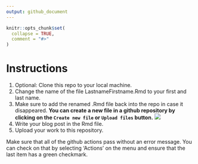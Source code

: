 ```yaml
---
output: github_document
---
```


<!-- README.md is generated from README.Rmd. Please edit that file -->

```r
knitr::opts_chunk$set(
  collapse = TRUE,
  comment = "#>"
)
```


# Instructions

1. Optional: Clone this repo to your local machine. 
2. Change the name of the file LastnameFirstname.Rmd to your first and last name.
3. Make sure to add the renamed .Rmd file back into the repo in case it disappeared.
**You can create a new file in a github repository by clicking on the `Create new file` or `Upload files` button.**
![](images/create-file.png)
4. Write your blog post in the Rmd file.
5. Upload your work to this repository. 


Make sure that all of the github actions pass without an error message. You can check on that by selecting 'Actions' on the menu and ensure that the last item has a green checkmark.
